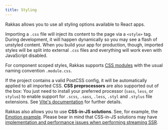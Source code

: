 ```yaml
---
title: Styling
---
```


Rakkas allows you to use all styling options available to React apps.

Importing a `.css` file will inject its content to the page via a `<style>` tag. During development, it will happen dynamically so you may see a flash of unstyled content. When you build your app for production, though, imported styles will be split into external `.css` files and everything will work even with JavaScript disabled.

For component scoped styles, Rakkas supports [CSS modules](https://github.com/css-modules/css-modules) with the usual naming convention `.module.css`.

If the project contains a valid PostCSS config, it will be automatically applied to all imported CSS. **CSS preprocessors** are also supported out of the box: You just need to install your preferred processor (`sass`, `less`, or `stylus`) to enable support for `.scss`, `.sass`, `.less`, `.styl` and `.stylus` file extensions. See [Vite's documentation](https://vitejs.dev/guide/features.html#css) for further details.

Rakkas also allows you to use **CSS-in-JS solutions**. See, for example, the [Emotion example](https://github.com/rakkasjs/rakkasjs/tree/main/examples/emotion). Please bear in mind that CSS-in-JS solutions may have [implementation and performance issues when performing streaming SSR](https://github.com/reactwg/react-18/discussions/110).
